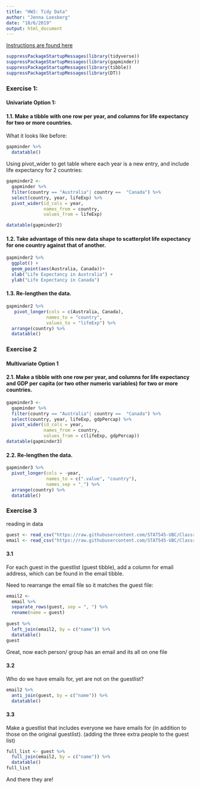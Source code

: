 ```yaml
---
title: "HW3: Tidy Data"
author: "Jenna Loesberg"
date: "10/6/2019"
output: html_document
---
```


[Instructions are found here](https://stat545.stat.ubc.ca/evaluation/hw04/hw04/)

```r
suppressPackageStartupMessages(library(tidyverse)) 
suppressPackageStartupMessages(library(gapminder))
suppressPackageStartupMessages(library(tibble))
suppressPackageStartupMessages(library(DT))
```

### Exercise 1:
#### Univariate Option 1:
#### 1.1. Make a tibble with one row per year, and columns for life expectancy for two or more countries.

What it looks like before:
```r
gapminder %>% 
  datatable()
```

Using pivot_wider to get table where each year is a new entry, and include life expectancy for 2 countries:
```r
gapminder2 <- 
  gapminder %>% 
  filter(country == "Australia"| country ==  "Canada") %>% 
  select(country, year, lifeExp) %>% 
  pivot_wider(id_cols = year,
              names_from = country,
              values_from = lifeExp)

datatable(gapminder2)

```

#### 1.2. Take advantage of this new data shape to scatterplot life expectancy for one country against that of another.

```r
gapminder2 %>% 
  ggplot() +
  geom_point(aes(Australia, Canada))+
  xlab("Life Expectancy in Australia") +
  ylab("Life Expectancy in Canada")
```


#### 1.3. Re-lengthen the data.

```r
gapminder2 %>% 
   pivot_longer(cols = c(Australia, Canada),
               names_to = "country",
               values_to = "lifeExp") %>% 
  arrange(country) %>% 
  datatable()
```


### Exercise 2
#### Multivariate Option 1
#### 2.1. Make a tibble with one row per year, and columns for life expectancy and GDP per capita (or two other numeric variables) for two or more countries.

```r
gapminder3 <- 
  gapminder %>% 
  filter(country == "Australia"| country ==  "Canada") %>% 
  select(country, year, lifeExp, gdpPercap) %>% 
  pivot_wider(id_cols = year,
              names_from = country,
              values_from = c(lifeExp, gdpPercap))
datatable(gapminder3)
```

#### 2.2. Re-lengthen the data.
```r
gapminder3 %>% 
  pivot_longer(cols = -year,
               names_to = c(".value", "country"),
               names_sep = "_") %>%
  arrange(country) %>% 
  datatable()
```
###  Exercise 3

reading in data
```r
guest <- read_csv("https://raw.githubusercontent.com/STAT545-UBC/Classroom/master/data/wedding/attend.csv")
email <- read_csv("https://raw.githubusercontent.com/STAT545-UBC/Classroom/master/data/wedding/emails.csv")
```

#### 3.1
For each guest in the guestlist (guest tibble), add a column for email address, which can be found in the email tibble.

Need to rearrange the email file so it matches the guest file:
```r
email2 <- 
  email %>%
  separate_rows(guest, sep = ", ") %>%
  rename(name = guest)
 
guest %>% 
  left_join(email2, by = c("name")) %>% 
  datatable()
guest
```
Great, now each person/ group has an email and its all on one file

#### 3.2

Who do we have emails for, yet are not on the guestlist?

```r

email2 %>%
  anti_join(guest, by = c("name")) %>% 
  datatable()


```

#### 3.3
Make a guestlist that includes everyone we have emails for (in addition to those on the original guestlist). (adding the three extra people to the guest list)
```r
full_list <- guest %>%
  full_join(email2, by = c("name")) %>% 
  datatable()
full_list
```
And there they are!